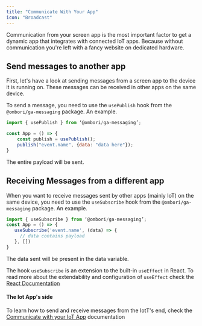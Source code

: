 ```yaml
---
title: "Communicate With Your App"
icon: "Broadcast"
---
```


Communication from your screen app is the most important factor to get a dynamic app that integrates with connected IoT apps. Because without communication you're left with a fancy website on dedicated hardware.

## Send messages to another app

First, let's have a look at sending messages from a screen app to the device it is running on. These messages can be received in other apps on the same device.

To send a message, you need to use the `usePublish` hook from the `@ombori/ga-messaging` package. An example.

```javascript
import { usePublish } from ‘@ombori/ga-messaging’;

const App = () => {
    const publish = usePublish();
    publish("event.name", {data: "data here"});
}
```

The entire payload will be sent.

## Receiving Messages from a different app

When you want to receive messages sent by other apps (mainly IoT) on the same device, you need to use the `useSubscribe` hook from the `@ombori/ga-messaging` package. An example.

```javascript
import { useSubscribe } from ‘@ombori/ga-messaging’;
const App = () => {
   useSubscribe('event.name', (data) => {
     // data contains payload
   }, [])
}
```

The data sent will be present in the data variable.

The hook `useSubscribe` is an extension to the built-in `useEffect` in React. To read more about the extendability and configuration of `useEffect` check the [React Documentation](https://reactjs.org/docs/hooks-reference.html#useeffect)

#### The Iot App's side

To learn how to send and receive messages from the IotT's end, check the [Communicate with your IoT App](/iot-development/communication.md) documentation
